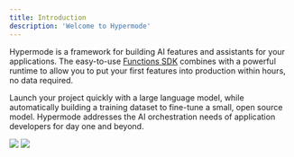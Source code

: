 ```yaml
---
title: Introduction
description: 'Welcome to Hypermode'
---
```


Hypermode is a framework for building AI features and assistants for your applications. The easy-to-use [Functions SDK](/sdk/functions-sdk) combines with a powerful runtime to allow you to put your first features into production within hours, no data required.

Launch your project quickly with a large language model, while automatically building a training dataset to fine-tune a small, open source model. Hypermode addresses the AI orchestration needs of application developers for day one and beyond.

<Frame>
    <img
        className="block dark:hidden"
        src="/images/architecture-light.png"
    />
    <img
        className="hidden dark:block"
        src="/images/architecture-dark.png"
    />
</Frame>